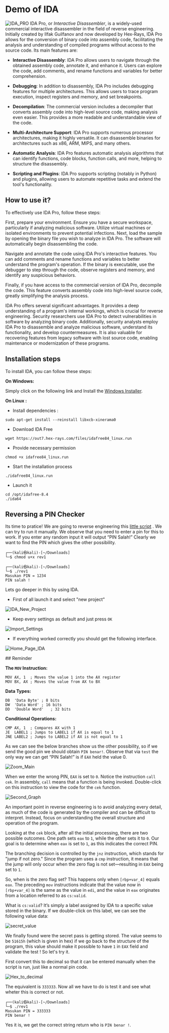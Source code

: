 # Demo of IDA

![IDA_PRO](https://cyber-lead-assets.s3.amazonaws.com/M03-Incident_Management/D04-Reverse_Engineering/01-lectures/IDA_Pro.png)
IDA Pro, or _Interactive Disassembler_, is a widely-used commercial interactive disassembler in the field of reverse engineering. Initially created by Ilfak Guilfanov and now developed by Hex-Rays, IDA Pro allows for the conversion of binary code into assembly code, facilitating the analysis and understanding of compiled programs without access to the source code. Its main features are:

- **Interactive Disassembly**: IDA Pro allows users to navigate through the obtained assembly code, annotate it, and enhance it. Users can explore the code, add comments, and rename functions and variables for better comprehension.

- **Debugging**: In addition to disassembly, IDA Pro includes debugging features for multiple architectures. This allows users to trace program execution, inspect registers and memory, and set breakpoints.

- **Decompilation**: The commercial version includes a decompiler that converts assembly code into high-level source code, making analysis even easier. This provides a more readable and understandable view of the code.

- **Multi-Architecture Support**: IDA Pro supports numerous processor architectures, making it highly versatile. It can disassemble binaries for architectures such as x86, ARM, MIPS, and many others.

- **Automatic Analysis**: IDA Pro features automatic analysis algorithms that can identify functions, code blocks, function calls, and more, helping to structure the disassembly.

- **Scripting and Plugins**: IDA Pro supports scripting (notably in Python) and plugins, allowing users to automate repetitive tasks and extend the tool's functionality.

## How to use it?

To effectively use IDA Pro, follow these steps:

First, prepare your environment. Ensure you have a secure workspace, particularly if analyzing malicious software. Utilize virtual machines or isolated environments to prevent potential infections. Next, load the sample by opening the binary file you wish to analyze in IDA Pro. The software will automatically begin disassembling the code.

Navigate and annotate the code using IDA Pro's interactive features. You can add comments and rename functions and variables to better understand the program's operation. If the binary is executable, use the debugger to step through the code, observe registers and memory, and identify any suspicious behaviors.

Finally, if you have access to the commercial version of IDA Pro, decompile the code. This feature converts assembly code into high-level source code, greatly simplifying the analysis process.

IDA Pro offers several significant advantages. It provides a deep understanding of a program's internal workings, which is crucial for reverse engineering. Security researchers use IDA Pro to detect vulnerabilities in software by analyzing binary code. Additionally, security analysts employ IDA Pro to disassemble and analyze malicious software, understand its functionality, and develop countermeasures. It is also valuable for recovering features from legacy software with lost source code, enabling maintenance or modernization of these programs.

## Installation steps

To install IDA, you can follow these steps:

**On Windows:**

Simply click on the following link and Install the [Windows Installer](https://hex-rays.com/ida-free/#download).

**On Linux :**

- Install dependencies :

```
sudo apt-get install --reinstall libxcb-xinerama0
```

- Download IDA Free

```
wget https://out7.hex-rays.com/files/idafree84_linux.run
```

- Provide necessary permission

```
chmod +x idafree84_linux.run
```

- Start the installation process

```
./idafree84_linux.run
```

- Launch it

```
cd /opt/idafree-8.4
./ida64
```

## Reversing a PIN Checker

Its time to pratice! We are going to reverse engineering this [little script](https://mega.nz/#!PXYjCKCY!F2gcs83XD6RxjOR-FNWGQZpyvUFvDbuT-PTnqRhBPGQ) . We can try to run it manually. We observe that you need to enter a pin for this to work. If you enter any random input it will output “PIN Salah!” Clearly we want to find the PIN which gives the other possibility.

```
┌──(kali㉿kali)-[~/Downloads]
└─$ chmod u+x rev1

┌──(kali㉿kali)-[~/Downloads]
└─$ ./rev1
Masukan PIN = 1234
PIN salah !
```

Lets go deeper in this by using IDA.

- First of all launch it and select "new project"

![IDA_New_Project](https://cyber-lead-assets.s3.amazonaws.com/M03-Incident_Management/D04-Reverse_Engineering/01-lectures/IDA_New_Project.png)

- Keep every settings as default and just press `OK`

![Import_Settings](https://cyber-lead-assets.s3.amazonaws.com/M03-Incident_Management/D04-Reverse_Engineering/01-lectures/Import_Settings.png)

- If everything worked correctly you should get the following interface.

![Home_Page_IDA](https://cyber-lead-assets.s3.amazonaws.com/M03-Incident_Management/D04-Reverse_Engineering/01-lectures/Home_Page_IDA.png)

<Note type="tip">
## Reminder

**The `MOV` Instruction:**

```
MOV AX, 1  ; Moves the value 1 into the AX register
MOV BX, AX ; Moves the value from AX to BX
```

**Data Types:**

```
DB  'Data Byte'	; 8 bits
DW  'Data Word'	; 16 bits
DD  'Double Word'	; 32 bits
```

**Conditional Operations:**

```
CMP AX, 1  ; Compares AX with 1
JE  LABEL1 ; Jumps to LABEL1 if AX is equal to 1
JNE LABEL2 ; Jumps to LABEL2 if AX is not equal to 1
```

</Note>

As we can see the below branches show us the other possibility, so if we send the good pin we should obtain `PIN benar!`. Observe that via `test` the only way we can get “PIN Salah!” is if `EAX` held the value 0.

![Zoom_Main](https://cyber-lead-assets.s3.amazonaws.com/M03-Incident_Management/D04-Reverse_Engineering/01-lectures/Zoom_Main.png)

When we enter the wrong PIN, `EAX` is set to `0`. Notice the instruction `call cek`. In assembly, `call` means that a function is being invoked. Double-click on this instruction to view the code for the `cek` function.

![Second_Graph](https://cyber-lead-assets.s3.amazonaws.com/M03-Incident_Management/D04-Reverse_Engineering/01-lectures/Second_Graph.png)

An important point in reverse engineering is to avoid analyzing every detail, as much of the code is generated by the compiler and can be difficult to interpret. Instead, focus on understanding the overall structure and operation of the program.

Looking at the `cek` block, after all the initial processing, there are two possible outcomes. One path sets `eax` to `1`, while the other sets it to `0`. Our goal is to determine when `eax` is set to `1`, as this indicates the correct PIN.

The branching decision is controlled by the `jnz` instruction, which stands for "jump if not zero." Since the program uses a `cmp` instruction, it means that the jump will only occur when the zero flag is not set—resulting in `EAX` being set to `1`.

So, when is the zero flag set? This happens only when `[rbp+var_4]` equals `eax`. The preceding `mov` instructions indicate that the value now in `[rbp+var_4]` is the same as the value in `edi`, and the value in `eax` originates from a location referred to as `cs:valid`.

What is `cs:valid`? It’s simply a label assigned by IDA to a specific value stored in the binary. If we double-click on this label, we can see the following value data:

![secret_value](https://cyber-lead-assets.s3.amazonaws.com/M03-Incident_Management/D04-Reverse_Engineering/01-lectures/secret_value.png)

We finally found were the secret pass is getting stored. The value seems to be `51615h` (which is given in hex) if we go back to the structure of the program, this value should make it possible to have `1` in `EAX` field and validate the test ! So let's try it.

First convert this to decimal so that it can be entered manually when the script is run, just like a normal pin code.

![Hex_to_decimal](https://cyber-lead-assets.s3.amazonaws.com/M03-Incident_Management/D04-Reverse_Engineering/01-lectures/Hex_to_decimal.png)

The equivalent is `333333`. Now all we have to do is test it and see what wheter this is correct or not.

```
┌──(kali㉿kali)-[~/Downloads]
└─$ ./rev1
Masukan PIN = 333333
PIN benar !
```

Yes it is, we get the correct string return who is `PIN benar !`.
